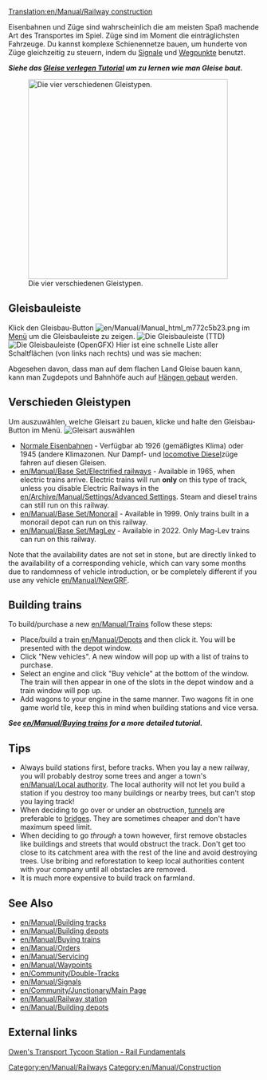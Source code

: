 [[Translation:en/Manual/Railway construction]]
{{de/Übersetzung|en/Manual/Main Page|50}}

{{de/Manual/Inhaltsverzeichnis}}

Eisenbahnen und Züge sind wahrscheinlich die am meisten Spaß machende Art des Transportes im Spiel. Züge sind im Moment die einträglichsten Fahrzeuge. Du kannst komplexe Schienennetze bauen, um hunderte von Züge gleichzeitig zu steuern, indem du [[de/Signal|Signale]] und [[de/Wegpunkt|Wegpunkte]] benutzt.

'''''Siehe das [[de/Manual/Gleise verlegen|Gleise verlegen Tutorial]] um zu lernen wie man Gleise baut.'''''


[[File:en/Manual/4 Types of railway.png|thumb|none|400px|Die vier verschiedenen Gleistypen.]]

==Gleisbauleiste==
Klick den Gleisbau-Button [[File:en/Manual/Manual html m772c5b23.png]] im [[de/Spiel Interface|Menü]] um die Gleisbauleiste zu zeigen.
[[File:en/Manual/Railroad ConstructionTTD.png|none|frame|Die Gleisbauleiste (TTD)]]
[[File:en/Manual/Railroad ConstructionOGFX.png|none|frame|Die Gleisbauleiste (OpenGFX)]]
Hier ist eine schnelle Liste aller Schaltflächen (von links nach rechts) und was sie machen:
{{en/Manual/Railway toolbar overview}}

Abgesehen davon, dass man auf dem flachen Land Gleise bauen kann, kann man Zugdepots und Bahnhöfe auch auf [[de/Bauen auf Hang|Hängen gebaut]] werden.

==Verschieden Gleistypen==
Um auszuwählen, welche Gleisart zu bauen, klicke und halte den Gleisbau-Button im Menü.
[[File:en/Manual/Openttd-rail1.png|none|frame|Gleisart auswählen]]
* [[de/Eisenbahn|Normale Eisenbahnen]] - Verfügbar ab 1926 (gemäßigtes Klima) oder 1945 (andere Klimazonen. Nur Dampf- und [https://www.wikipedia.org/wiki/Diesel locomotive Diesel]züge fahren auf diesen Gleisen.
* [[en/Manual/Base Set/Electrified railways]] - Available in 1965, when electric trains arrive. Electric trains will run '''only''' on this type of track, unless you disable Electric Railways in the [[en/Archive/Manual/Settings/Advanced Settings]]. Steam and diesel trains can still run on this railway.
* [[en/Manual/Base Set/Monorail]] - Available in 1999. Only trains built in a monorail depot can run on this railway.
* [[en/Manual/Base Set/MagLev]] - Available in 2022. Only Mag-Lev trains can run on this railway.

Note that the availability dates are not set in stone, but are directly linked to the availability of a corresponding vehicle, which can vary some months due to randomness of vehicle introduction, or be completely different if you use any vehicle [[en/Manual/NewGRF]].

==Building trains==
To build/purchase a new [[en/Manual/Trains]] follow these steps:
*Place/build a train [[en/Manual/Depots]] and then click it. You will be presented with the depot window. 
*Click "New vehicles". A new window will pop up with a list of trains to purchase. 
*Select an engine and click "Buy vehicle" at the bottom of the window. The train will then appear in one of the slots in the depot window and a train window will pop up. 
*Add wagons to your engine in the same manner. Two wagons fit in one game world tile, keep this in mind when building stations and vice versa.


'''''See [[en/Manual/Buying trains]] for a more detailed tutorial.'''''

==Tips==
* Always build stations first, before tracks. When you lay a new railway, you will probably destroy some trees and anger a town's [[en/Manual/Local authority]]. The local authority will not let you build a station if you destroy too many buildings or nearby trees, but can't stop you laying track!
* When deciding to go over or under an obstruction, [[en/Manual/Tunnels|tunnels]] are preferable to [[en/Manual/Bridges|bridges]]. They are sometimes cheaper and don't have maximum speed limit.
* When deciding to go ''through'' a town however, first remove obstacles like buildings and streets that would obstruct the track. Don't get too close to its catchment area with the rest of the line and avoid destroying trees. Use bribing and reforestation to keep local authorities content with your company until all obstacles are removed.
* It is much more expensive to build track on farmland.

==See Also==
*[[en/Manual/Building tracks]]
*[[en/Manual/Building depots]]
*[[en/Manual/Buying trains]]
*[[en/Manual/Orders]]
*[[en/Manual/Servicing]]
*[[en/Manual/Waypoints]]
*[[en/Community/Double-Tracks]]
*[[en/Manual/Signals]]
*[[en/Community/Junctionary/Main Page]]
*[[en/Manual/Railway station]]
*[[en/Manual/Building depots]]

==External links==
[http://www.transporttycoon.net/rail Owen's Transport Tycoon Station - Rail Fundamentals]

[[Category:en/Manual/Railways]]
[[Category:en/Manual/Construction]]